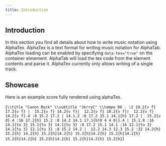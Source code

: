 ```yaml
---
title: Introduction
---
```



## Introduction

In this section you find all details about how to write music notation using AlphaTex.
AlphaTex is a text format for writing music notation for AlphaTab. AlphaTex loading
can be enabled by specifying `data-tex="true"` on the container elmement. 
AlphaTab will load the tex code from the element contents and parse it. 
AlphaTex currently only allows writing of a single track.

## Showcase

Here is an example score fully rendered using alphaTex. 

<AlphaTexSample>{`
\\title "Canon Rock"
\\subtitle "JerryC"
\\tempo 90
.
:2 19.2{v f} 17.2{v f} | 
15.2{v f} 14.2{v f}| 
12.2{v f} 10.2{v f}| 
12.2{v f} 14.2{v f}.4 :8 15.2 17.2 |
14.1.2 :8 17.2 15.1 14.1{h} 17.2 | 
15.2{v d}.4 :16 17.2{h} 15.2 :8 14.2 14.1 17.1{b(0 4 4 0)}.4 |
15.1.8 :16 14.1{tu 3} 15.1{tu 3} 14.1{tu 3} :8 17.2 15.1 14.1 :16 12.1{tu 3} 14.1{tu 3} 12.1{tu 3} :8 15.2 14.2 | 
12.2 14.3 12.3 15.2 :32 14.2{h} 15.2{h} 14.2{h} 15.2{h}14.2{h} 15.2{h}14.2{h} 15.2{h}14.2{h} 15.2{h}14.2{h} 15.2{h}14.2{h} 15.2{h}14.2{h} 15.2{h}
`}</AlphaTexSample>
